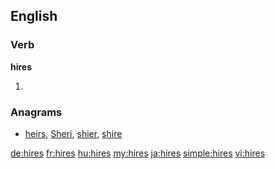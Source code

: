==English==

===Verb===
'''hires'''

# {{third-person singular of|hire}}

===Anagrams===
* [[heirs#English|heirs]], [[Sheri#English|Sheri]], [[shier#English|shier]], [[shire#English|shire]]

[[de:hires]]
[[fr:hires]]
[[hu:hires]]
[[my:hires]]
[[ja:hires]]
[[simple:hires]]
[[vi:hires]]